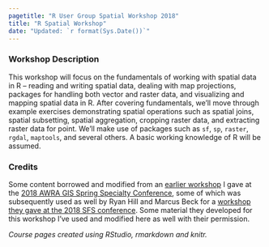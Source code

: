 ```yaml
---
pagetitle: "R User Group Spatial Workshop 2018"
title: "R Spatial Workshop"
date: "Updated: `r format(Sys.Date())`"
---
```


### Workshop Description
This workshop will focus on the fundamentals of working with spatial data in R – reading and writing spatial data, dealing with map projections, packages for handling both vector and raster data, and visualizing and mapping spatial data in R. After covering fundamentals, we’ll move through example exercises demonstrating spatial operations such as spatial joins, spatial subsetting, spatial aggregation, cropping raster data, and extracting raster data for point. We’ll make use of packages such as `sf`, `sp`, `raster`, `rgdal`, `maptools`, and several others. A basic working knowledge of R will be assumed.

### Credits
Some content borrowed and modified from an [earlier workshop](https://mhweber.github.io/AWRA_GIS_R_Workshop/) I gave at the [2018 AWRA GIS Spring Specialty Conference](https://www.awra.org/meetings/Orlando2018/index.html), some of which was subsequently used as well by Ryan Hill and Marcus Beck for a [workshop they gave at the 2018 SFS conference](https://ryan-hill.github.io/sfs-r-gis-2018/).  Some material they developed for this workshop I've used and modified here as well with their permission.  

*Course pages created using RStudio, rmarkdown and knitr.*
